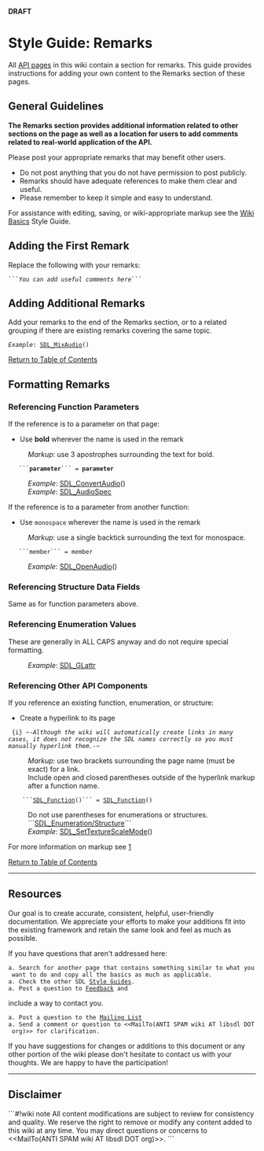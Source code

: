 <!-- pragma section-numbers off -->
<!-- pragma disable-camelcase -->
<!-- acl All:read -->
'''DRAFT'''

= Style Guide: Remarks =
All [http://wiki.libsdl.org/moin.cgi/SGWikiBasics#api API pages] in this wiki contain a section for remarks.  This guide provides instructions for adding your own content to the Remarks section of these pages. 

<span id="ToC"></span>

== General Guidelines ==
'''The Remarks section provides additional information related to other sections on the page as well as a location for users to add comments related to real-world application of the API.'''

Please post your appropriate remarks that may benefit other users.  
* Do not post anything that you do not have permission to post publicly.
* Remarks should have adequate references to make them clear and useful.
* Please remember to keep it simple and easy to understand.

For assistance with editing, saving, or wiki-appropriate markup see the [http://wiki.libsdl.org/moin.cgi/SGWikiBasics Wiki Basics] Style Guide.


== Adding the First Remark ==

Replace the following with your remarks:
 ```''You can add useful comments here''```


== Adding Additional Remarks ==
Add your remarks to the end of the Remarks section, or to a related grouping if there are existing remarks covering the same topic.
 ''Example'': [[SDL_MixAudio]]()

[[#ToC|Return to Table of Contents]]


== Formatting Remarks ==

=== Referencing Function Parameters ===
If the reference is to a parameter on that page:
* Use '''bold''' wherever the name is used in the remark
:''Markup'':  use 3 apostrophes surrounding the text for bold.
    ```'''parameter'''``` = '''parameter'''
: ''Example'': [[SDL_ConvertAudio]]()
: ''Example'': [[SDL_AudioSpec]]
If the reference is to a parameter from another function:
* Use <code>monospace</code> wherever the name is used in the remark
:''Markup'':  use a single backtick surrounding the text for monospace.
    ```<code>member</code>``` = <code>member</code>
: ''Example'': [[SDL_OpenAudio]]()


=== Referencing Structure Data Fields ===
Same as for function parameters above.


=== Referencing Enumeration Values ===
These are generally in ALL CAPS anyway and do not require special formatting.
: ''Example'': [[SDL_GLattr]]


=== Referencing Other API Components ===
If you reference an existing function, enumeration, or structure:
* Create a hyperlink to its page

  {i} ~-''Although the wiki will automatically create links in many cases, it does not recognize the SDL names correctly so you must manually hyperlink them.''-~<br/>

: ''Markup'':  use two brackets surrounding the page name (must be exact) for a link.
: Include open and closed parentheses outside of the hyperlink markup after a function name.
     ```[[SDL_Function]]()``` = [[SDL_Function]]()
: Do not use parentheses for enumerations or structures.
:```[[SDL_Enumeration/Structure]]```
: ''Example'': [[SDL_SetTextureScaleMode]]()

For more information on markup see [http://wiki.libsdl.org/moin.cgi/SGWikiBasics]

[[#ToC|Return to Table of Contents]]


----
== Resources ==

Our goal is to create accurate, consistent, helpful, user-friendly documentation.  We appreciate your efforts to make your additions fit into the existing framework and retain the same look and feel as much 
as possible.

If you have questions that aren't addressed here:
 a. Search for another page that contains something similar to what you want to do and copy all the basics as much as applicable.  
 a. Check the other SDL [http://wiki.libsdl.org/moin.cgi/Contributing#guides Style Guides].
 a. Post a question to [http://wiki.libsdl.org/moin.cgi/Contributing#form Feedback] and 
include a way to contact you.
 a. Post a question to the [http://wiki.libsdl.org/moin.cgi/Contributing#list Mailing List]
 a. Send a comment or question to <<MailTo(ANTI SPAM wiki AT libsdl DOT org)>> for clarification.

If you have suggestions for changes or additions to this document or any other portion of the wiki please don't hesitate to contact us with your thoughts.  We are happy to have the participation!

------
== Disclaimer ==
```#!wiki note
All content modifications are subject to review for consistency and quality.  We reserve the right to remove or modify any content added to this wiki at any time.  You may direct questions or concerns to 
<<MailTo(ANTI SPAM wiki AT libsdl DOT org)>>.
```
